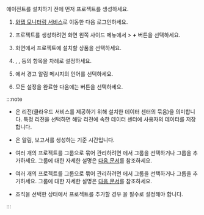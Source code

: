 에이전트를 설치하기 전에 먼저 프로젝트를 생성하세요.

1. [와탭 모니터링 서비스](https://service.whatap.io)로 이동한 다음 로그인하세요.

1. 프로젝트를 생성하려면 화면 왼쪽 사이드 메뉴에서 <Cmdname sid="BTN07332" className="uitext" /> &gt; ***+*** <Cmdname sid='BTN06696' className='uitext'/> 버튼을 선택하세요.

1. <Cmdname sid="TTL07073" className="uitext" /> 화면에서 프로젝트에 설치할 상품을 선택하세요.

1. <Cmdname sid="project_name" className="uitext" />, <Cmdname sid="data_server_region" className="uitext" />, <Cmdname sid="project_time_zone" className="uitext" /> 등의 항목을 차례로 설정하세요.

    <ImgLang img='create-project-v3.png' desc=''/>

1. <Cmdname sid="TTL07727" className="uitext" />에서 경고 알림 메시지의 언어를 선택하세요.

1. 모든 설정을 완료한 다음에는 <Cmdname sid="creating_a_project" className="uitext" /> 버튼을 선택하세요.

:::note

*  <Cmdname sid="data_server_region" className="uitext" />은 리전(클라우드 서비스를 제공하기 위해 설치한 데이터 센터의 묶음)을 의미합니다. 특정 리전을 선택하면 해당 리전에 속한 데이터 센터에 사용자의 데이터를 저장합니다.

* <Cmdname sid="project_time_zone" className="uitext" />은 알림, 보고서를 생성하는 기준 시간입니다.

<InDoc product='quick-guide'>

* 여러 개의 프로젝트를 그룹으로 묶어 관리하려면 <Cmdname sid="project_groups" className="uitext" />에서 그룹을 선택하거나 그룹을 추가하세요. 그룹에 대한 자세한 설명은 [다음 문서](project/group)를 참조하세요.

</InDoc>

<Xclude product='quick-guide'>

* 여러 개의 프로젝트를 그룹으로 묶어 관리하려면 <Cmdname sid="project_groups" className="uitext" />에서 그룹을 선택하거나 그룹을 추가하세요. 그룹에 대한 자세한 설명은 [다음 문서](../project/group)를 참조하세요.

</Xclude>

* 조직을 선택한 상태에서 프로젝트를 추가할 경우 <Cmdname sid="group_of_organization" className="uitext" />을 필수로 설정해야 합니다.

:::